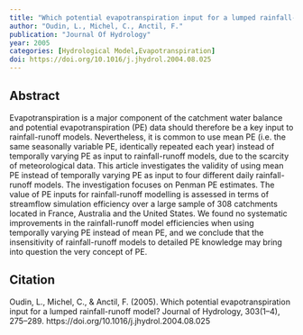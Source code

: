 ```yaml
---
title: "Which potential evapotranspiration input for a lumped rainfall-runoff model?"
author: "Oudin, L., Michel, C., Anctil, F."
publication: "Journal Of Hydrology"
year: 2005
categories: [Hydrological Model,Evapotranspiration]
doi: https://doi.org/10.1016/j.jhydrol.2004.08.025
---
```


## Abstract

Evapotranspiration is a major component of the catchment water balance and potential evapotranspiration (PE) data should therefore be a key input to rainfall-runoff models. Nevertheless, it is common to use mean PE (i.e. the same seasonally variable PE, identically repeated each year) instead of temporally varying PE as input to rainfall-runoff models, due to the scarcity of meteorological data. This article investigates the validity of using mean PE instead of temporally varying PE as input to four different daily rainfall-runoff models. The investigation focuses on Penman PE estimates. The value of PE inputs for rainfall-runoff modelling is assessed in terms of streamflow simulation efficiency over a large sample of 308 catchments located in France, Australia and the United States. We found no systematic improvements in the rainfall-runoff model efficiencies when using temporally varying PE instead of mean PE, and we conclude that the insensitivity of rainfall-runoff models to detailed PE knowledge may bring into question the very concept of PE.

## Citation

Oudin, L., Michel, C., & Anctil, F. (2005). Which potential evapotranspiration input for a lumped rainfall-runoff model? Journal of Hydrology, 303(1–4), 275–289. https://doi.org/10.1016/j.jhydrol.2004.08.025
